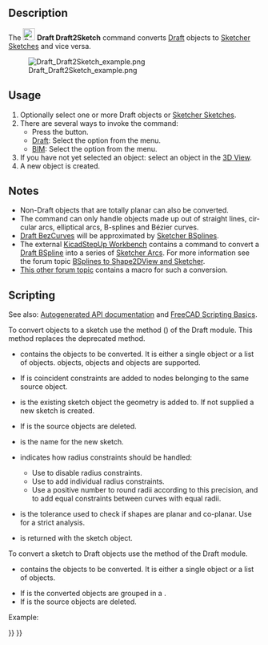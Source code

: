<languages/>

<div lang="en" dir="ltr" class="mw-content-ltr">
{{Docnav
|[[Draft_WireToBSpline|WireToBSpline]]
|[[Draft_Slope|Slope]]
|[[Draft_Workbench|Draft]]
|IconL=Draft_WireToBSpline.svg
|IconR=Draft_Slope.svg
|IconC=Workbench_Draft.svg
}}
</div>

<div lang="en" dir="ltr" class="mw-content-ltr">
{{GuiCommand
|Name=Draft Draft2Sketch
|MenuLocation=Modification → Draft to Sketch<br>Modify → Draft to Sketch
|Workbenches=[[Draft_Workbench|Draft]], [[BIM_Workbench|BIM]]
}}
</div>

<div lang="en" dir="ltr" class="mw-content-ltr">
==Description==
</div> 

<div lang="en" dir="ltr" class="mw-content-ltr">
The [[Image:Draft_Draft2Sketch.svg|24px]] '''Draft Draft2Sketch''' command converts [[Draft_Workbench|Draft]] objects to [[Sketcher_NewSketch|Sketcher Sketches]] and vice versa.
</div>

[[Image:Draft_Draft2Sketch_example.png]]
<div lang="en" dir="ltr" class="mw-content-ltr">
{{Caption|Converting Draft objects to Sketcher Sketches}}
</div>

<div lang="en" dir="ltr" class="mw-content-ltr">
==Usage==
</div> 

<div lang="en" dir="ltr" class="mw-content-ltr">
# Optionally select one or more Draft objects or [[Sketcher_NewSketch|Sketcher Sketches]].
# There are several ways to invoke the command:
#* Press the {{Button|[[Image:Draft_Draft2Sketch.svg|16px]] [[Draft_Draft2Sketch|Draft to Sketch]]}} button.
#* [[Draft_Workbench|Draft]]: Select the {{MenuCommand|Modification → [[Image:Draft_Draft2Sketch.svg|16px]] Draft to Sketch}} option from the menu.
#* [[BIM_Workbench|BIM]]: Select the {{MenuCommand|Modify → [[Image:Draft_Draft2Sketch.svg|16px]] Draft to Sketch}} option from the menu.
# If you have not yet selected an object: select an object in the [[3D_View|3D View]].
# A new object is created.
</div>

<div lang="en" dir="ltr" class="mw-content-ltr">
==Notes==
</div>

<div lang="en" dir="ltr" class="mw-content-ltr">
* Non-Draft objects that are totally planar can also be converted.
* The command can only handle objects made up out of straight lines, circular arcs, elliptical arcs, B-splines and Bézier curves.
* [[Draft_BezCurve|Draft BezCurves]] will be approximated by [[Sketcher_CreateBSpline|Sketcher BSplines]].
* The external [[KicadStepUp_Workbench|KicadStepUp Workbench]] contains a command to convert a [[Draft_BSpline|Draft BSpline]] into a series of [[Sketcher_CreateArc|Sketcher Arcs]]. For more information see the forum topic [https://forum.freecad.org/viewtopic.php?f=9&t=25082 BSplines to Shape2DView and Sketcher].
* [https://forum.freecad.org/viewtopic.php?f=3&t=58781#p505207 This other forum topic] contains a macro for such a conversion.
</div>

<div lang="en" dir="ltr" class="mw-content-ltr">
==Scripting==
</div>

<div lang="en" dir="ltr" class="mw-content-ltr">
See also: [https://freecad.github.io/SourceDoc/ Autogenerated API documentation] and [[FreeCAD Scripting Basics|FreeCAD Scripting Basics]].
</div>

<div lang="en" dir="ltr" class="mw-content-ltr">
To convert objects to a sketch use the {{incode|make_sketch}} method ({{Version|0.19}}) of the Draft module. This method replaces the deprecated {{incode|makeSketch}} method.
</div>

{{Code|code=
sketch = make_sketch(objects_list, autoconstraints=False, addTo=None, delete=False, name="Sketch", radiusPrecision=-1, tol=1e-3)
}}

<div lang="en" dir="ltr" class="mw-content-ltr">
* {{incode|objects_list}} contains the objects to be converted. It is either a single object or a list of objects. {{incode|Draft}} objects, {{incode|Part::Feature}} objects and {{incode|Part.Shape}} objects are supported.
* If {{incode|autoconstraints}} is {{incode|True}} coincident constraints are added to nodes belonging to the same source object.
* {{incode|addTo}} is the existing sketch object the geometry is added to. If not supplied a new sketch is created.
* If {{incode|delete}} is {{incode|True}} the source objects are deleted.
* {{incode|name}} is the name for the new sketch.
* {{incode|radiusPrecision}} indicates how radius constraints should be handled:
** Use {{incode|-1}} to disable radius constraints.
** Use {{incode|0}} to add individual radius constraints.
** Use a positive number to round radii according to this precision, and to add equal constraints between curves with equal radii.
* {{incode|tol}} is the tolerance used to check if shapes are planar and co-planar. Use {{incode|-1}} for a strict analysis.
* {{incode|sketch}} is returned with the sketch object.
</div>

<div lang="en" dir="ltr" class="mw-content-ltr">
To convert a sketch to Draft objects use the {{incode|draftify}} method of the Draft module.
</div>

{{Code|code=
draftify(objectslist, makeblock=False, delete=True)
}}

<div lang="en" dir="ltr" class="mw-content-ltr">
* {{incode|objectslist}} contains the objects to be converted. It is either a single object or a list of objects.
* If {{incode|makeblock}} is {{incode|True}} the converted objects are grouped in a {{incode|Part::Part2DObject}}.
* If {{incode|delete}} is {{incode|True}} the source objects are deleted.
</div>

<div lang="en" dir="ltr" class="mw-content-ltr">
Example:
</div>

{{Code|code=
import FreeCAD as App
import Draft

doc = App.newDocument()

rectangle = Draft.make_rectangle(2000, 1000)
circle = Draft.make_circle(500)
doc.recompute()

sketch_from_draft = Draft.make_sketch([rectangle, circle], autoconstraints=True, delete=False, radiusPrecision=0)
doc.recompute()

draft_from_sketch = Draft.draftify(sketch_from_draft, delete=False)
doc.recompute()
}}


<div lang="en" dir="ltr" class="mw-content-ltr">
{{Docnav
|[[Draft_WireToBSpline|WireToBSpline]]
|[[Draft_Slope|Slope]]
|[[Draft_Workbench|Draft]]
|IconL=Draft_WireToBSpline.svg
|IconR=Draft_Slope.svg
|IconC=Workbench_Draft.svg
}}
</div>

{{Draft Tools navi{{#translation:}}}}
{{Userdocnavi{{#translation:}}}}